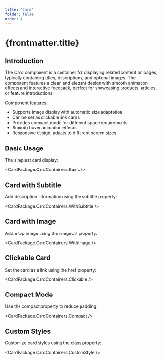 ```yaml
---
title: 'Card'
folder: false
order: 4
---
```



# {frontmatter.title}

## Introduction

The Card component is a container for displaying related content on pages, typically containing titles, descriptions, and optional images. The component features a clean and elegant design with smooth animation effects and interactive feedback, perfect for showcasing products, articles, or feature introductions.

Component features:

- Supports image display with automatic size adaptation
- Can be set as clickable link cards
- Provides compact mode for different space requirements
- Smooth hover animation effects
- Responsive design, adapts to different screen sizes

## Basic Usage

The simplest card display:

<CardPackage.CardContainers.Basic />

## Card with Subtitle

Add description information using the subtitle property:

<CardPackage.CardContainers.WithSubtitle />

## Card with Image

Add a top image using the imageUrl property:

<CardPackage.CardContainers.WithImage />

## Clickable Card

Set the card as a link using the href property:

<CardPackage.CardContainers.Clickable />

## Compact Mode

Use the compact property to reduce padding:

<CardPackage.CardContainers.Compact />

## Custom Styles

Customize card styles using the class property:

<CardPackage.CardContainers.CustomStyle />
